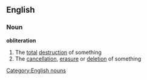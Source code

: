 ==English==
===Noun===
'''obliteration'''
#The [[total]] [[destruction]] of something
#The [[cancellation]], [[erasure]] or [[deletion]] of something
[[Category:English nouns]]